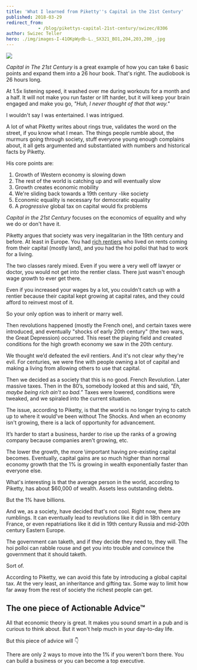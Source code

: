 ```yaml
---
title: 'What I learned from Piketty''s Capital in the 21st Century'
published: 2018-03-29
redirect_from: 
            - /blog/pikettys-capital-21st-century/swizec/8306
author: Swizec Teller
hero: ./img/images-I-41OKpWydb-L._SX321_BO1,204,203,200_.jpg
---
```

[![](./img/images-I-41OKpWydb-L._SX321_BO1,204,203,200_.jpg)](https://amzn.to/2J2wl53)



_Capital in The 21st Century_ is a great example of how you can take 6 basic points and expand them into a 26 hour book. That's right. The audiobook is 26 hours long.



At 1.5x listening speed, it washed over me during workouts for a month and a half. It will not make you run faster or lift harder, but it will keep your brain engaged and make you go, _"Huh, I never thought of that that way."_



I wouldn't say I was entertained. I was intrigued.



A lot of what Piketty writes about rings true, validates the word on the street, if you know what I mean. The things people rumble about, the murmurs going through society, stuff everyone young enough complains about, it all gets argumented and substantiated with numbers and historical facts by Piketty.



His core points are:



1. Growth of Western economy is slowing down
2. The rest of the world is catching up and will eventually slow
3. Growth creates economic mobility
4. We're sliding back towards a 19th century -like society
5. Economic equality is necessary for democratic equality
6. A _progressive_ global tax on capital would fix problems



_Capital in the 21st Century_ focuses on the economics of equality and why we do or don't have it.



Piketty argues that society was very inegalitarian in the 19th century and before. At least in Europe. You had [rich rentiers](https://en.wikipedia.org/wiki/Rentier_capitalism) who lived on rents coming from their capital (mostly land), and you had the hoi polloi that had to work for a living.



The two classes rarely mixed. Even if you were a very well off lawyer or doctor, you would not get into the rentier class. There just wasn't enough wage growth to ever get there.



Even if you increased your wages by a lot, you couldn't catch up with a rentier because their capital kept growing at capital rates, and they could afford to reinvest most of it.



So your only option was to inherit or marry well.



Then revolutions happened (mostly the French one), and certain taxes were introduced, and eventually "shocks of early 20th century" (the two wars, the Great Depression) occurred. This reset the playing field and created conditions for the high growth economy we saw in the 20th century.



We thought we’d defeated the evil rentiers. And it's not clear _why_ they're evil. For centuries, we were fine with people owning a lot of capital and making a living from allowing others to use that capital.



Then we decided as a society that this is no good. French Revolution. Later massive taxes. Then in the 80’s, somebody looked at this and said, _"Eh, maybe being rich ain't so bad.”_ Taxes were lowered, conditions were tweaked, and we spiraled into the current situation.



The issue, according to Piketty, is that the world is no longer trying to catch up to where it would've been without The Shocks. And when an economy isn't growing, there is a lack of opportunity for advancement.



It’s harder to start a business, harder to rise up the ranks of a growing company because companies aren't growing, etc.



The lower the growth, the more \\important having pre-existing capital becomes. Eventually, capital gains are so much higher than normal economy growth that the 1% is growing in wealth exponentially faster than everyone else.



What's interesting is that the average person in the world, according to Piketty, has about $60,000 of wealth. Assets less outstanding debts.



But the 1% have billions.



And we, as a society, have decided that's not cool. Right now, there are rumblings. It can eventually lead to revolutions like it did in 18th century France, or even repatriations like it did in 19th century Russia and mid-20th century Eastern Europe.



The government can taketh, and if they decide they need to, they will. The hoi polloi can rabble rouse and get you into trouble and convince the government that it should taketh.



Sort of.



According to Piketty, we can avoid this fate by introducing a global capital tax. At the very least, an inheritance and gifting tax. Some way to limit how far away from the rest of society the richest people can get.



## The one piece of Actionable Advice™



All that economic theory is great. It makes you sound smart in a pub and is curious to think about. But it won't help much in your day-to-day life.



But this piece of advice will 👇



There are only 2 ways to move into the 1% if you weren't born there. You can build a business or you can become a top executive.